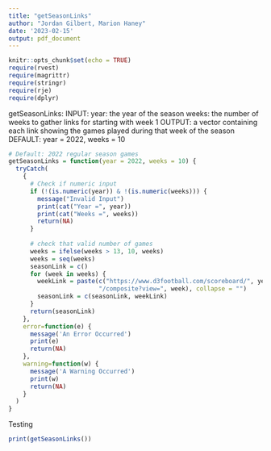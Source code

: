 ```yaml
---
title: "getSeasonLinks"
author: "Jordan Gilbert, Marion Haney"
date: '2023-02-15'
output: pdf_document
---
```


```r
knitr::opts_chunk$set(echo = TRUE)
require(rvest)
require(magrittr)
require(stringr)
require(rje)
require(dplyr)
```


getSeasonLinks:
INPUT: 
year: the year of the season
weeks: the number of weeks to gather links for starting with week 1
OUTPUT: a vector containing each link showing the games played during 
that week of the season
DEFAULT: year = 2022, weeks = 10


```r
# Default: 2022 regular season games
getSeasonLinks = function(year = 2022, weeks = 10) {
  tryCatch(
    {
      # Check if numeric input
      if (!(is.numeric(year)) & !(is.numeric(weeks))) {
        message("Invalid Input")
        print(cat("Year =", year))
        print(cat("Weeks =", weeks))
        return(NA)
      }
      
      # check that valid number of games
      weeks = ifelse(weeks > 13, 10, weeks)
      weeks = seq(weeks)
      seasonLink = c()
      for (week in weeks) {
        weekLink = paste(c("https://www.d3football.com/scoreboard/", year, 
                         "/composite?view=", week), collapse = "")
        seasonLink = c(seasonLink, weekLink)
      }
      return(seasonLink)
    },
    error=function(e) {
      message('An Error Occurred')
      print(e)
      return(NA)
    },
    warning=function(w) {
      message('A Warning Occurred')
      print(w)
      return(NA)
    }
  )
}
```

Testing
```r
print(getSeasonLinks())
```

